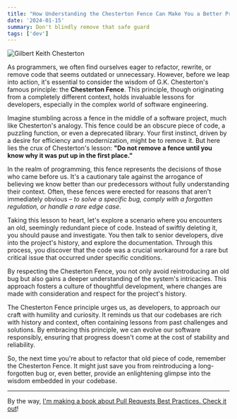 ```yaml
---
title: "How Understanding the Chesterton Fence Can Make You a Better Programmer!"
date: '2024-01-15'
summary: Don't blindly remove that safe guard
tags: ['dev']
---
```


![Gilbert Keith Chesterton](https://upload.wikimedia.org/wikipedia/commons/thumb/7/75/Gilbert_Chesterton.jpg/440px-Gilbert_Chesterton.jpg)

As programmers, we often find ourselves eager to refactor, rewrite, or remove code that seems outdated or unnecessary. However, before we leap into action, it's essential to consider the wisdom of G.K. Chesterton's famous principle: the **Chesterton Fence**. This principle, though originating from a completely different context, holds invaluable lessons for developers, especially in the complex world of software engineering.

Imagine stumbling across a fence in the middle of a software project, much like Chesterton's analogy. This fence could be an obscure piece of code, a puzzling function, or even a deprecated library. Your first instinct, driven by a desire for efficiency and modernization, might be to remove it. But here lies the crux of Chesterton's lesson: **"Do not remove a fence until you know why it was put up in the first place."**

In the realm of programming, this fence represents the decisions of those who came before us. It's a cautionary tale against the arrogance of believing we know better than our predecessors without fully understanding their context. Often, these fences were erected for reasons that aren't immediately obvious – _to solve a specific bug, comply with a forgotten regulation, or handle a rare edge case_.

Taking this lesson to heart, let's explore a scenario where you encounters an old, seemingly redundant piece of code. Instead of swiftly deleting it, you should pause and investigate. You then talk to senior developers, dive into the project's history, and explore the documentation. Through this process, you discover that the code was a crucial workaround for a rare but critical issue that occurred under specific conditions.

By respecting the Chesterton Fence, you not only avoid reintroducing an old bug but also gains a deeper understanding of the system's intricacies. This approach fosters a culture of thoughtful development, where changes are made with consideration and respect for the project's history.

The Chesterton Fence principle urges us, as developers, to approach our craft with humility and curiosity. It reminds us that our codebases are rich with history and context, often containing lessons from past challenges and solutions. By embracing this principle, we can evolve our software responsibly, ensuring that progress doesn't come at the cost of stability and reliability.

So, the next time you're about to refactor that old piece of code, remember the Chesterton Fence. It might just save you from reintroducing a long-forgotten bug or, even better, provide an enlightening glimpse into the wisdom embedded in your codebase.

---

By the way, [I'm making a book about Pull Requests Best Practices. Check it out](https://pr.nico.fyi)!
